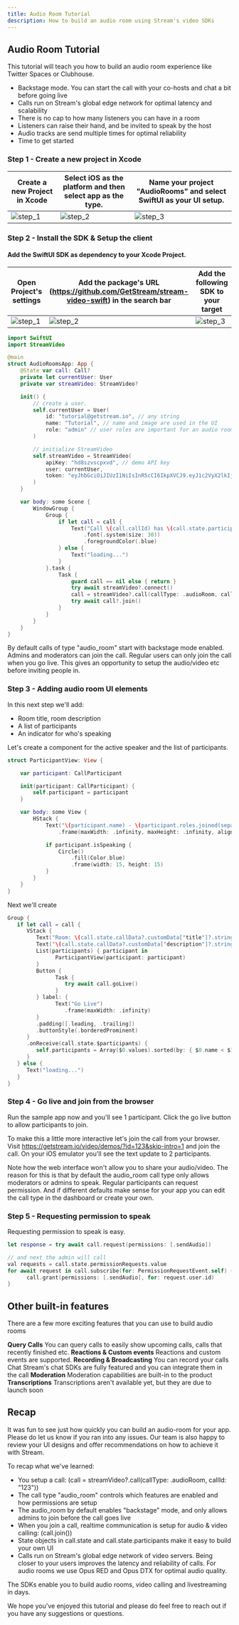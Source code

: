 ```yaml
---
title: Audio Room Tutorial
description: How to build an audio room using Stream's video SDKs
---
```


## Audio Room Tutorial

This tutorial will teach you how to build an audio room experience like Twitter Spaces or Clubhouse.

- Backstage mode. You can start the call with your co-hosts and chat a bit before going live
- Calls run on Stream's global edge network for optimal latency and scalability
- There is no cap to how many listeners you can have in a room
- Listeners can raise their hand, and be invited to speak by the host
- Audio tracks are send multiple times for optimal reliability
- Time to get started

### Step 1 - Create a new project in Xcode
| Create a new Project in Xcode | Select iOS as the platform and then select app as the type. | Name your project "AudioRooms" and select SwiftUI as your UI setup. |
|---|---|---|
|![step_1](../assets/audio-rooms-create-project-step-1.png)|![step_2](../assets/audio-rooms-create-project-step-2.png)|![step_3](../assets/audio-rooms-create-project-step-3.png)|


### Step 2 - Install the SDK & Setup the client
#### Add the SwiftUI SDK as dependency to your Xcode Project.

| Open Project's settings | Add the package's URL (https://github.com/GetStream/stream-video-swift) in the search bar | Add the following SDK to your target |
|---|---|---|
|![step_1](../assets/audio-rooms-add-dependency-step-1.png)|![step_2](../assets/audio-rooms-add-dependency-step-2.png)|![step_3](../assets/audio-rooms-add-dependency-step-3.png)|

```swift
import SwiftUI
import StreamVideo

@main
struct AudioRoomsApp: App {
    @State var call: Call?
    private let currentUser: User
    private var streamVideo: StreamVideo?

    init() {
        // create a user.
        self.currentUser = User(
            id: "tutorial@getstream.io", // any string
            name: "Tutorial", // name and image are used in the UI
            role: "admin" // user roles are important for an audio room
        )

        // initialize StreamVideo
        self.streamVideo = StreamVideo(
            apiKey: "hd8szvscpxvd", // demo API key
            user: currentUser,
            token: "eyJhbGciOiJIUzI1NiIsInR5cCI6IkpXVCJ9.eyJ1c2VyX2lkIjoidHV0b3JpYWxAZ2V0c3RyZWFtLmlvIiwiaXNzIjoicHJvbnRvIiwic3ViIjoidXNlci90dXRvcmlhbEBnZXRzdHJlYW0uaW8iLCJpYXQiOjE2ODY3NDY4MDksImV4cCI6MTY4NzM1MTYxNH0.j14I3udGgr_pfkS0_Jz8s7xR7gRzitP58fjTjLkbnk8"
        )
    }

    var body: some Scene {
        WindowGroup {
            Group {
                if let call = call {
                    Text("Call \(call.callId) has \(call.state.participantCount) participants")
                        .font(.system(size: 30))
                        .foregroundColor(.blue)
                } else {
                    Text("loading...")
                }
            }.task {
                Task {
                    guard call == nil else { return }
                    try await streamVideo?.connect()
                    call = streamVideo?.call(callType: .audioRoom, callId: "123")
                    try await call?.join()
                }
            }
        }
    }
}
```

By default calls of type "audio_room" start with backstage mode enabled. Admins and moderators can join the call. Regular users can only join the call when you go live. This gives an opportunity to setup the audio/video etc before inviting people in.


### Step 3 - Adding audio room UI elements
In this next step we'll add:

- Room title, room description
- A list of participants
- An indicator for who's speaking

Let's create a component for the active speaker and the list of participants.
```swift
struct ParticipantView: View {

    var participant: CallParticipant

    init(participant: CallParticipant) {
        self.participant = participant
    }

    var body: some View {
        HStack {
            Text("\(participant.name) - \(participant.roles.joined(separator: ","))")
                .frame(maxWidth: .infinity, maxHeight: .infinity, alignment: .leading)

            if participant.isSpeaking {
                Circle()
                    .fill(Color.blue)
                    .frame(width: 15, height: 15)
            }
        }
    }
}
```

Next we'll create 
```swift
Group {
   if let call = call {
      VStack {
         Text("Room: \(call.state.callData?.customData["title"]?.stringValue ?? "") - \(participants.count) - id \(call.callId)")
         Text("\(call.state.callData?.customData["description"]?.stringValue ?? "")")
         List(participants) { participant in
               ParticipantView(participant: participant)
         }
         Button {
               Task {
                  try await call.goLive()
               }
         } label: {
               Text("Go Live")
                  .frame(maxWidth: .infinity)
         }
         .padding([.leading, .trailing])
         .buttonStyle(.borderedProminent)
      }
      .onReceive(call.state.$participants) {
         self.participants = Array($0.values).sorted(by: { $0.name < $1.name })
      }
   } else {
      Text("loading...")
   }
}
```

### Step 4 - Go live and join from the browser
Run the sample app now and you'll see 1 participant. Click the go live button to allow participants to join.

To make this a little more interactive let's join the call from your browser. Visit https://getstream.io/video/demos/?id=123&skip-intro=1 and join the call. On your iOS emulator you'll see the text update to 2 participants.

Note how the web interface won't allow you to share your audio/video. The reason for this is that by default the audio_room call type only allows moderators or admins to speak. Regular participants can request permission. And if different defaults make sense for your app you can edit the call type in the dashboard or create your own.


### Step 5 - Requesting permission to speak
Requesting permission to speak is easy.
```swift
let response = try await call.request(permissions: [.sendAudio])

// and next the admin will call
val requests = call.state.permissionRequests.value
for await request in call.subscribe(for: PermissionRequestEvent.self) {
      call.grant(permissions: [.sendAudio], for: request.user.id)
}
```

## Other built-in features
There are a few more exciting features that you can use to build audio rooms

**Query Calls** You can query calls to easily show upcoming calls, calls that recently finished etc. **Reactions & Custom events** Reactions and custom events are supported. **Recording & Broadcasting** You can record your calls Chat Stream's chat SDKs are fully featured and you can integrate them in the call **Moderation** Moderation capabilities are built-in to the product **Transcriptions** Transcriptions aren't available yet, but they are due to launch soon

## Recap
It was fun to see just how quickly you can build an audio-room for your app. Please do let us know if you ran into any issues. Our team is also happy to review your UI designs and offer recommendations on how to achieve it with Stream.

To recap what we've learned:

- You setup a call: (call = streamVideo?.call(callType: .audioRoom, callId: "123"))
- The call type "audio_room" controls which features are enabled and how permissions are setup
- The audio_room by default enables "backstage" mode, and only allows admins to join before the call goes live
- When you join a call, realtime communication is setup for audio & video calling: (call.join())
- State objects in call.state and call.state.participants make it easy to build your own UI
- Calls run on Stream's global edge network of video servers. Being closer to your users improves the latency and reliability of calls. For audio rooms we use Opus RED and Opus DTX for optimal audio quality.

The SDKs enable you to build audio rooms, video calling and livestreaming in days.

We hope you've enjoyed this tutorial and please do feel free to reach out if you have any suggestions or questions.